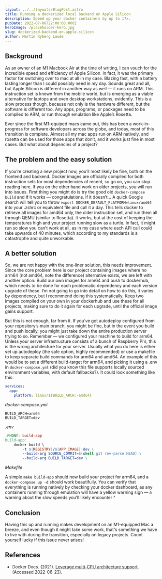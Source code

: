 ```yaml
---
layout: ../../layouts/BlogPost.astro
title: Running a dockerized local backend on Apple Silicon
description: Speed up your docker containers by up to 17x.
pubDate: 2022-07-06T22:00:00.000Z
heroImage: /placeholder-hero.jpg
slug: dockerized-backend-on-apple-silicon
author: Martin Ryberg Laude
---
```


## Background

As an owner of an M1 Macbook Air at the time of writing, I can vouch for the incredible speed and efficiency of Apple Silicon. In fact, it was the primary factor for switching over to mac at all in my case. Blazing fast, with a battery lasting longer than I could possibly need in my day. Sounds great and all, but Apple Silicon is different in another way as well — it runs on ARM. This instruction set is known from the mobile world, but is emerging as a viable alternative for laptops and even desktop workstations, evidently. This is a slow process though, because not only is the hardware different, but the software is different too. Any apps, programs, or packages need to be compiled to ARM, or run through emulation like Apple’s Rosetta.

Ever since the first M1-equiped macs came out, this has been a work-in-progress for software developers across the globe, and today, most of this transition is complete. Almost all my mac apps run on ARM natively, and rosetta can be used for those apps that don’t, and it works just fine in most cases. But what about depencies of a project?

## The problem and the easy solution

If you’re creating a new project now, you’ll most likely be fine, both on the frontend and backend. Docker images are officially compiled for both instruction sets for most dependencies of recent, so go on, you can stop reading here. If you on the other hand work on older projects, you will run into issues. First thing you might do is try the good old `docker-compose build` and if it works — congratulations. If it doesn’t... A quick Google search will tell you to throw `export DOCKER_DEFAULT_PLATFORM=linux/amd64` into your .zshrc or equivalent file and call it a day. This tells docker to retrieve all images for amd64 only, the older instruction set, and run them all through QEMU (similar to Rosetta). It works, but at the cost of keeping the temperatures high and your project running slow as a turtle. In fact, it might run so slow you can't work at all, as in my case where each API call could take upwards of 40 minutes, which according to my standards is a catastrophe and quite unworkable.

## A better solution

So, we are not happy with the one-liner solution, this needs improvement. Since the core problem here is our project containing images where no arm64 (not amd64, note the difference) alternative exists, we are left with another option: Build our own images for arm64 and push to dockerhub, which needs to be done for each problematic dependency and each version upgrade of these. I’m not going to go into detail on how to do this, it varies by dependency, but I recommend doing this systematically. Keep two images compiled on your own in your dockerhub and use these for all projects, making sure to do it again for each upgrade, until the official image gains support.

But this is not enough, far from it. If you’ve got autodeploy configured from your repository’s main branch, you might be fine, but in the event you build and push locally, you might just take down the entire production server trying to so. Remember — we configured your machine to build for arm64. Unless your server infrastructure consists of a bunch of Raspberry Pi’s, this is the wrong architecture for your server. Usually what you do here is either set up autodeploy (the safe option, highly recommended) or use a makefile to keep separate build commands for arm64 and amd64. An example of this would be to set a different build-target for arm64, and picking it using a .env in `docker-compose.yml` (did you know this file supports locally sourced environment variables, with default fallbacks?). It could look something like this:

```yaml
services:
  app:
    platform: linux/${BUILD_ARCH:-amd64}
```
*docker-compose.yml*

```env
BUILD_ARCH=arm64
BUILD_TARGET=dev
```
*.env*

```makefile
.PHONY: build-app
build-app:
	docker build \
		-t $(REGISTRY)/$(APP_IMAGE):dev \
		--build-arg SOURCE_COMMIT=$(shell git rev-parse HEAD) \
		--build-arg BUILD_TARGET=dev \
```
*Makefile*

A simple `make build-app` should now build your project for arm64, and a `docker-compose up -d` should work beautifully. You can verify that everything is running natively by checking your docker dashboard, as any containers running through emulation will have a yellow warning sign — a warning about the slow speeds you'll likely encounter ^

## Conclusion

Having this up and running makes development on an M1-equipped Mac a breeze, and even though it might take some work, that's something we have to live with during the transition, especially on legacy projects. Count yourself lucky if this issue never arises!

## References

- Docker Docs. (2021). [Leverage multi-CPU architecture support](https://docs.docker.com/desktop/multi-arch/). (Accessed 2022-06-23).